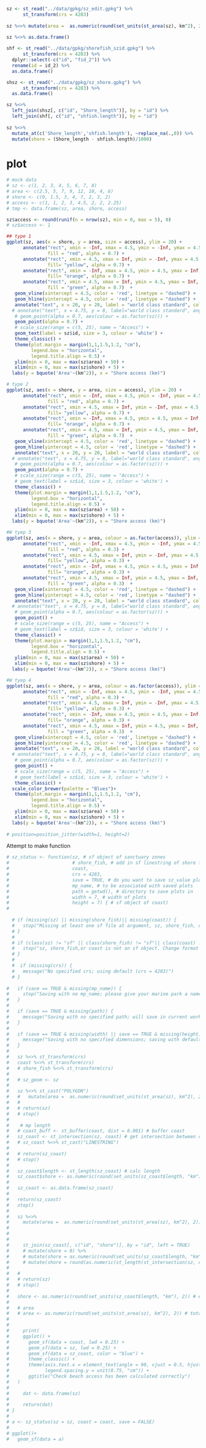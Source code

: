 
```r
sz <- st_read("../data/gpkg/sz_edit.gpkg") %>% 
      st_transform(crs = 4283) 
  
sz %<>% mutate(area =  as.numeric(round(set_units(st_area(sz), km^2), 2))) 
  
sz %<>% as.data.frame()

shf <- st_read("../data/gpkg/shorefish_szid.gpkg") %>% 
      st_transform(crs = 4283) %>% 
  dplyr::select(-c("id", "fid_2")) %>% 
  rename(id = id_2) %>% 
  as.data.frame()

shsz <- st_read("../data/gpkg/sz_shore.gpkg") %>% 
      st_transform(crs = 4283) %>% 
  as.data.frame()

sz %<>% 
  left_join(shsz[, c("id", "Shore_length")], by = "id") %>% 
  left_join(shf[, c("id", "shfish.length")], by = "id") 
 
sz %<>%  
  mutate_at(c('Shore_length','shfish.length'), ~replace_na(.,0)) %>% 
  mutate(shore = (Shore_length - shfish.length)/1000)
```
# plot 
```r
# mock data
# sz <- c(1, 2, 3, 4, 5, 6, 7, 8)
# area <- c(2.5, 5, 7, 9, 12, 10, 4, 6)
# shore <- c(0, 1.5, 3, 4, 7, 2, 3, 2)
# access <- c(1, 1, 2, 3, 4.5, 2, 2, 2.25)
# tmp <- data.frame(sz, area, shore, access)

sz$access <- round(runif(n = nrow(sz), min = 0, max = 5), 0)
# sz$access <- 1

## type 1
ggplot(sz, aes(x = shore, y = area, size = access), ylim = 20) +
      annotate("rect", xmin = -Inf, xmax = 4.5, ymin = -Inf, ymax = 4.5 , 
               fill = "red", alpha = 0.7) + 
      annotate("rect", xmin = 4.5, xmax = Inf, ymin = -Inf, ymax = 4.5, 
               fill= "yellow", alpha = 0.7) +
      annotate("rect", xmin = -Inf, xmax = 4.5, ymin = 4.5, ymax = Inf, 
               fill= "orange", alpha = 0.7) +
      annotate("rect", xmin = 4.5, xmax = Inf, ymin = 4.5, ymax = Inf, 
               fill = "green", alpha = 0.7)  +
   geom_vline(xintercept = 4.5, color = 'red', linetype = "dashed") + 
   geom_hline(yintercept = 4.5, color = 'red', linetype = "dashed") +
   annotate("text", x = 20, y = 20, label = "world class standard", colour = "red") +
  # annotate("text", x = 4.75, y = 8, label="world class standard", angle = 90) +
   # geom_point(alpha = 0.7, aes(colour = as.factor(sz))) +
   geom_point(alpha = 0.7) +
   # scale_size(range = c(5, 25), name = "Access") +
   geom_text(label = sz$id, size = 3, colour = 'white') +
   theme_classic() +
   theme(plot.margin = margin(1,1,1.5,1.2, "cm"),
         legend.box = "horizontal",
         legend.title.align = 0.5) +
   ylim(min = 0, max = max(sz$area) + 50) +
   xlim(min = 0, max = max(sz$shore) + 5) +
  labs(y = bquote('Area'~(km^2)), x = "Shore access (km)")

# type 2 
ggplot(sz, aes(x = shore, y = area, size = access), ylim = 20) +
      annotate("rect", xmin = -Inf, xmax = 4.5, ymin = -Inf, ymax = 4.5 , 
               fill = "red", alpha = 0.7) + 
      annotate("rect", xmin = 4.5, xmax = Inf, ymin = -Inf, ymax = 4.5, 
               fill= "yellow", alpha = 0.7) +
      annotate("rect", xmin = -Inf, xmax = 4.5, ymin = 4.5, ymax = Inf, 
               fill= "orange", alpha = 0.7) +
      annotate("rect", xmin = 4.5, xmax = Inf, ymin = 4.5, ymax = Inf, 
               fill = "green", alpha = 0.7)  +
   geom_vline(xintercept = 4.5, color = 'red', linetype = "dashed") + 
   geom_hline(yintercept = 4.5, color = 'red', linetype = "dashed") +
   annotate("text", x = 20, y = 20, label = "world class standard", colour = "red") +
  # annotate("text", x = 4.75, y = 8, label="world class standard", angle = 90) +
   # geom_point(alpha = 0.7, aes(colour = as.factor(sz))) +
   geom_point(alpha = 0.7) +
   # scale_size(range = c(5, 25), name = "Access") +
   # geom_text(label = sz$id, size = 3, colour = 'white') +
   theme_classic() +
   theme(plot.margin = margin(1,1,1.5,1.2, "cm"),
         legend.box = "horizontal",
         legend.title.align = 0.5) +
   ylim(min = 0, max = max(sz$area) + 50) +
   xlim(min = 0, max = max(sz$shore) + 5) +
  labs(y = bquote('Area'~(km^2)), x = "Shore access (km)")

#W tyep 3
ggplot(sz, aes(x = shore, y = area, colour = as.factor(access)), ylim = 20) +
      annotate("rect", xmin = -Inf, xmax = 4.5, ymin = -Inf, ymax = 4.5 , 
               fill = "red", alpha = 0.3) + 
      annotate("rect", xmin = 4.5, xmax = Inf, ymin = -Inf, ymax = 4.5, 
               fill= "yellow", alpha = 0.3) +
      annotate("rect", xmin = -Inf, xmax = 4.5, ymin = 4.5, ymax = Inf, 
               fill= "orange", alpha = 0.3) +
      annotate("rect", xmin = 4.5, xmax = Inf, ymin = 4.5, ymax = Inf, 
               fill = "green", alpha = 0.3)  +
   geom_vline(xintercept = 4.5, color = 'red', linetype = "dashed") + 
   geom_hline(yintercept = 4.5, color = 'red', linetype = "dashed") +
   annotate("text", x = 20, y = 20, label = "world class standard", colour = "red") +
  # annotate("text", x = 4.75, y = 8, label="world class standard", angle = 90) +
   # geom_point(alpha = 0.7, aes(colour = as.factor(sz))) +
   geom_point() +
   # scale_size(range = c(5, 25), name = "Access") +
   # geom_text(label = sz$id, size = 3, colour = 'white') +
   theme_classic() +
   theme(plot.margin = margin(1,1,1.5,1.2, "cm"),
         legend.box = "horizontal",
         legend.title.align = 0.5) +
   ylim(min = 0, max = max(sz$area) + 50) +
   xlim(min = 0, max = max(sz$shore) + 5) +
  labs(y = bquote('Area'~(km^2)), x = "Shore access (km)")

#W tyep 4
ggplot(sz, aes(x = shore, y = area, colour = as.factor(access)), ylim = 20) +
      annotate("rect", xmin = -Inf, xmax = 4.5, ymin = -Inf, ymax = 4.5 , 
               fill = "red", alpha = 0.3) + 
      annotate("rect", xmin = 4.5, xmax = Inf, ymin = -Inf, ymax = 4.5, 
               fill= "yellow", alpha = 0.3) +
      annotate("rect", xmin = -Inf, xmax = 4.5, ymin = 4.5, ymax = Inf, 
               fill= "orange", alpha = 0.3) +
      annotate("rect", xmin = 4.5, xmax = Inf, ymin = 4.5, ymax = Inf, 
               fill = "green", alpha = 0.3)  +
   geom_vline(xintercept = 4.5, color = 'red', linetype = "dashed") + 
   geom_hline(yintercept = 4.5, color = 'red', linetype = "dashed") +
   annotate("text", x = 20, y = 20, label = "world class standard", colour = "red") +
  # annotate("text", x = 4.75, y = 8, label="world class standard", angle = 90) +
   # geom_point(alpha = 0.7, aes(colour = as.factor(sz))) +
   geom_point() +
   # scale_size(range = c(5, 25), name = "Access") +
   # geom_text(label = sz$id, size = 3, colour = 'white') +
   theme_classic() +
  scale_color_brewer(palette = "Blues")+
   theme(plot.margin = margin(1,1,1.5,1.2, "cm"),
         legend.box = "horizontal",
         legend.title.align = 0.5) +
   ylim(min = 0, max = max(sz$area) + 50) +
   xlim(min = 0, max = max(sz$shore) + 5) +
  labs(y = bquote('Area'~(km^2)), x = "Shore access (km)")
  
# position=position_jitter(width=1, height=2) 
```
  
  Attempt to make function
```r
# sz_status <- function(sz, # sf object of sanctuary zones
#                       # shore_fish, # add in sf linestring of shore fishing zones
#                       coast,
#                       crs = 4283,
#                       save = TRUE, # do you want to save sz_value plot
#                       mp_name, # to be associated with saved plots
#                       path = getwd(), # directory to save plots in
#                       width = 7, # width of plots
#                       height = 7) { # sf object of coast)
#   
  
  # if (missing(sz) || missing(shore_fish)|| missing(coast)) {
  #   stop("Missing at least one sf file at argument, sz, shore_fish, or coast")
  # }
  # 
  # if (class(sz) != "sf" || class(shore_fish) != "sf"|| class(coast) != "sf") {
  #   stop("sz, shore_fish,or coast is not an sf object. Change format to sf, see sf::st_as_sf()")
  # } 
  # 
  #  if (missing(crs)) {
  #   message("No specified crs; using default (crs = 4283)")
  # } 
  
#   if (save == TRUE & missing(mp_name)) {
#     stop("Saving with no mp_name; please give your marine park a name or change save to FALSE.")
#   }
#   
#   if (save == TRUE & missing(path)) {
#     message("Saving with no specified path; will save in current working directory.")
#   }
#   
#   if (save == TRUE & missing(width) || save == TRUE & missing(height)) {
#     message("Saving with no specified dimensions; saving with default dimensions (7 x 7)")
#   }
#   
#   sz %<>% st_transform(crs)
#   coast %<>% st_transform(crs)
#   # shore_fish %<>% st_transform(crs)
#   
#   # sz_geom <- sz
#   
#   sz %<>% st_cast("POLYGON")
#   #   mutate(area =  as.numeric(round(set_units(st_area(sz), km^2), 2)))
#   # 
#   # return(sz)
#   # stop()
#   
#    # mp length
#   # coast_buff <- st_buffer(coast, dist = 0.001) # buffer coast
#   sz_coast <- st_intersection(sz, coast) # get intersection between coast and mp
#   # sz_coast %<>% st_cast("LINESTRING")
#   
#   # return(sz_coast)
#   # stop()
#   
#   sz_coast$length <- st_length(sz_coast) # calc length
#   sz_coast$shore <- as.numeric(round(set_units(sz_coast$length, "km"), 2)) # ex
#   
#   sz_coast <- as.data.frame(sz_coast)
#   
#   return(sz_coast)
#   stop()
#   
#   sz %<>%
#     mutate(area =  as.numeric(round(set_units(st_area(sz), km^2), 2))) %>% 
#     
#     
#     
#     st_join(sz_coast[, c("id", "shore")], by = "id", left = TRUE)
#     # mutate(shore = 0) %>% 
#     # mutate(shore = as.numeric(round(set_units(sz_coast$length, "km"), 2)))
#     # mutate(shore = round(as.numeric(st_length(st_intersection(sz, coast_buff))), 2))
#   
#   # 
#   # return(sz)
#   # stop()
#   
#   shore <- as.numeric(round(set_units(sz_coast$length, "km"), 2)) # extracting length
#   
#   # area 
#   # area <- as.numeric(round(set_units(st_area(sz), km^2), 2)) # total area of mp
#  
#   
#     print(
#     ggplot() +
#       geom_sf(data = coast, lwd = 0.25) +
#       geom_sf(data = sz, lwd = 0.25) +
#       geom_sf(data = sz_coast, color = "blue") +
#       theme_classic() +
#       theme(axis.text.x = element_text(angle = 90, vjust = 0.5, hjust = 1),
#             legend.spacing.y = unit(0.75, "cm")) +
#       ggtitle("Check beach access has been calculated correctly")
#   )
#     
#     dat <- data.frame(sz)
#     
#     return(dat)
# }
# 
# a <- sz_status(sz = sz, coast = coast, save = FALSE)
# 
# ggplot()+
#   geom_sf(data = a)
```

